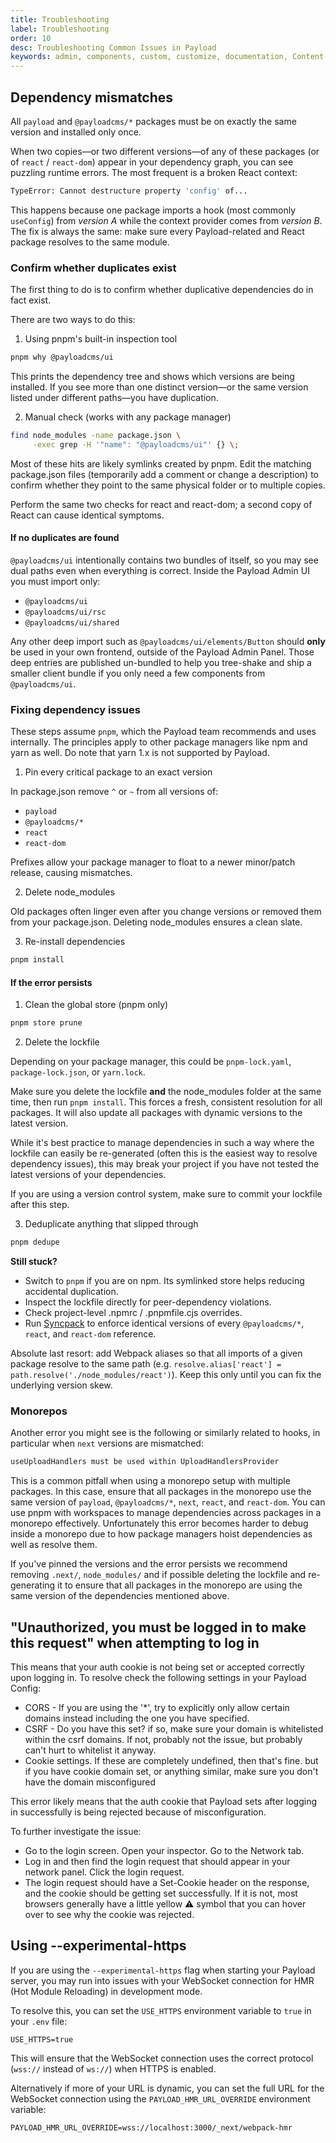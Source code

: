 ```yaml
---
title: Troubleshooting
label: Troubleshooting
order: 10
desc: Troubleshooting Common Issues in Payload
keywords: admin, components, custom, customize, documentation, Content Management System, cms, headless, javascript, node, react, nextjs, troubleshooting
---
```


## Dependency mismatches

All `payload` and `@payloadcms/*` packages must be on exactly the same version and installed only once.

When two copies—or two different versions—of any of these packages (or of `react` / `react-dom`) appear in your dependency graph, you can see puzzling runtime errors. The most frequent is a broken React context:

```bash
TypeError: Cannot destructure property 'config' of...
```

This happens because one package imports a hook (most commonly `useConfig`) from _version A_ while the context provider comes from _version B_. The fix is always the same: make sure every Payload-related and React package resolves to the same module.

### Confirm whether duplicates exist

The first thing to do is to confirm whether duplicative dependencies do in fact exist.

There are two ways to do this:

1. Using pnpm's built-in inspection tool

```bash
pnpm why @payloadcms/ui
```

This prints the dependency tree and shows which versions are being installed. If you see more than one distinct version—or the same version listed under different paths—you have duplication.

2. Manual check (works with any package manager)

```bash
find node_modules -name package.json \
     -exec grep -H '"name": "@payloadcms/ui"' {} \;
```

Most of these hits are likely symlinks created by pnpm. Edit the matching package.json files (temporarily add a comment or change a description) to confirm whether they point to the same physical folder or to multiple copies.

Perform the same two checks for react and react-dom; a second copy of React can cause identical symptoms.

#### If no duplicates are found

`@payloadcms/ui` intentionally contains two bundles of itself, so you may see dual paths even when everything is correct. Inside the Payload Admin UI you must import only:

- `@payloadcms/ui`
- `@payloadcms/ui/rsc`
- `@payloadcms/ui/shared`

Any other deep import such as `@payloadcms/ui/elements/Button` should **only** be used in your own frontend, outside of the Payload Admin Panel. Those deep entries are published un-bundled to help you tree-shake and ship a smaller client bundle if you only need a few components from `@payloadcms/ui`.

### Fixing dependency issues

These steps assume `pnpm`, which the Payload team recommends and uses internally. The principles apply to other package managers like npm and yarn as well. Do note that yarn 1.x is not supported by Payload.

1. Pin every critical package to an exact version

In package.json remove `^` or `~` from all versions of:

- `payload`
- `@payloadcms/*`
- `react`
- `react-dom`

Prefixes allow your package manager to float to a newer minor/patch release, causing mismatches.

2. Delete node_modules

Old packages often linger even after you change versions or removed them from your package.json. Deleting node_modules ensures a clean slate.

3. Re-install dependencies

```bash
pnpm install
```

#### If the error persists

1. Clean the global store (pnpm only)

```bash
pnpm store prune
```

2. Delete the lockfile

Depending on your package manager, this could be `pnpm-lock.yaml`, `package-lock.json`, or `yarn.lock`.

Make sure you delete the lockfile **and** the node_modules folder at the same time, then run `pnpm install`. This forces a fresh, consistent resolution for all packages. It will also update all packages with dynamic versions to the latest version.

While it's best practice to manage dependencies in such a way where the lockfile can easily be re-generated (often this is the easiest way to resolve dependency issues), this may break your project if you have not tested the latest versions of your dependencies.

If you are using a version control system, make sure to commit your lockfile after this step.

3. Deduplicate anything that slipped through

```bash
pnpm dedupe
```

**Still stuck?**

- Switch to `pnpm` if you are on npm. Its symlinked store helps reducing accidental duplication.
- Inspect the lockfile directly for peer-dependency violations.
- Check project-level .npmrc / .pnpmfile.cjs overrides.
- Run [Syncpack](https://www.npmjs.com/package/syncpack) to enforce identical versions of every `@payloadcms/*`, `react`, and `react-dom` reference.

Absolute last resort: add Webpack aliases so that all imports of a given package resolve to the same path (e.g. `resolve.alias['react'] = path.resolve('./node_modules/react')`). Keep this only until you can fix the underlying version skew.

### Monorepos

Another error you might see is the following or similarly related to hooks, in particular when `next` versions are mismatched:

```bash
useUploadHandlers must be used within UploadHandlersProvider
```

This is a common pitfall when using a monorepo setup with multiple packages. In this case, ensure that all packages in the monorepo use the same version of `payload`, `@payloadcms/*`, `next`, `react`, and `react-dom`. You can use pnpm with workspaces to manage dependencies across packages in a monorepo effectively. Unfortunately this error becomes harder to debug inside a monorepo due to how package managers hoist dependencies as well as resolve them.

If you've pinned the versions and the error persists we recommend removing `.next/`, `node_modules/` and if possible deleting the lockfile and re-generating it to ensure that all packages in the monorepo are using the same version of the dependencies mentioned above.

## "Unauthorized, you must be logged in to make this request" when attempting to log in

This means that your auth cookie is not being set or accepted correctly upon logging in. To resolve check the following settings in your Payload Config:

- CORS - If you are using the '\*', try to explicitly only allow certain domains instead including the one you have specified.
- CSRF - Do you have this set? if so, make sure your domain is whitelisted within the csrf domains. If not, probably not the issue, but probably can't hurt to whitelist it anyway.
- Cookie settings. If these are completely undefined, then that's fine. but if you have cookie domain set, or anything similar, make sure you don't have the domain misconfigured

This error likely means that the auth cookie that Payload sets after logging in successfully is being rejected because of misconfiguration.

To further investigate the issue:

- Go to the login screen. Open your inspector. Go to the Network tab.
- Log in and then find the login request that should appear in your network panel. Click the login request.
- The login request should have a Set-Cookie header on the response, and the cookie should be getting set successfully. If it is not, most browsers generally have a little yellow ⚠️ symbol that you can hover over to see why the cookie was rejected.

## Using --experimental-https

If you are using the `--experimental-https` flag when starting your Payload server, you may run into issues with your WebSocket connection for HMR (Hot Module Reloading) in development mode.

To resolve this, you can set the `USE_HTTPS` environment variable to `true` in your `.env` file:

```
USE_HTTPS=true
```

This will ensure that the WebSocket connection uses the correct protocol (`wss://` instead of `ws://`) when HTTPS is enabled.

Alternatively if more of your URL is dynamic, you can set the full URL for the WebSocket connection using the `PAYLOAD_HMR_URL_OVERRIDE` environment variable:

```
PAYLOAD_HMR_URL_OVERRIDE=wss://localhost:3000/_next/webpack-hmr
```

